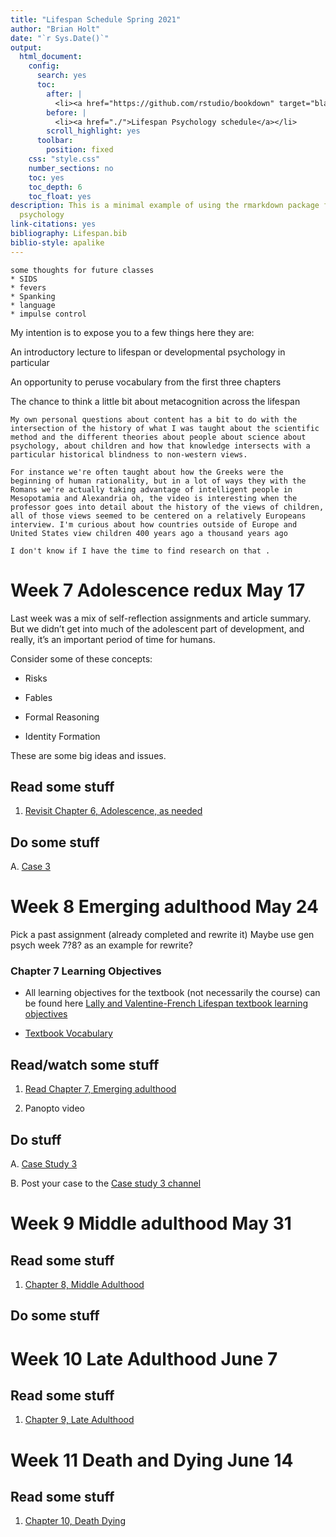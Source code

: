 ```yaml
---
title: "Lifespan Schedule Spring 2021"
author: "Brian Holt"
date: "`r Sys.Date()`"
output:
  html_document:
    config:
      search: yes
      toc:
        after: |
          <li><a href="https://github.com/rstudio/bookdown" target="blank">Published with bookdown</a></li>
        before: |
          <li><a href="./">Lifespan Psychology schedule</a></li>
        scroll_highlight: yes
      toolbar:
        position: fixed
    css: "style.css"
    number_sections: no
    toc: yes
    toc_depth: 6
    toc_float: yes
description: This is a minimal example of using the rmarkdown package for abnormal
  psychology
link-citations: yes
bibliography: Lifespan.bib
biblio-style: apalike
---
```



```block
some thoughts for future classes
* SIDS
* fevers
* Spanking
* language
* impulse control
```

My intention is to expose you to a few things here they are:

An introductory lecture to lifespan or developmental psychology in particular

An opportunity to peruse vocabulary from the first three chapters

The chance to think a little bit about metacognition across the lifespan 

```block
My own personal questions about content has a bit to do with the intersection of the history of what I was taught about the scientific method and the different theories about people about science about psychology, about children and how that knowledge intersects with a particular historical blindness to non-western views.

For instance we're often taught about how the Greeks were the beginning of human rationality, but in a lot of ways they with the Romans we're actually taking advantage of intelligent people in Mesopotamia and Alexandria oh, the video is interesting when the professor goes into detail about the history of the views of children, all of those views seemed to be centered on a relatively Europeans interview. I'm curious about how countries outside of Europe and United States view children 400 years ago a thousand years ago

I don't know if I have the time to find research on that .
```


# Week 7 Adolescence redux May 17 {#week7}

Last week was a mix of self-reflection assignments and article summary.  But we didn't get into much of the adolescent part of development, and really, it's an important period of time for humans.

Consider some of these concepts:  

- Risks

- Fables

- Formal Reasoning

- Identity Formation

These are some big ideas and issues. 

## Read some stuff

1. [Revisit Chapter 6, Adolescence, as needed](https://socialsci.libretexts.org/Bookshelves/Human_Development/Book%3A_Lifespan_Development_-_A_Psychological_Perspective_(Lally_and_Valentine-French)/06%3A_Adolescence){target='_blank'}

## Do some stuff

A. [Case 3](https://docs.google.com/document/d/1x8KwE-_ZGMRZcqE1U5L0r8KeXZdBrlHvogAM_mT1Aq4/edit){target='_blank'}


# Week 8 Emerging adulthood May 24 {#week8}

Pick a past assignment (already completed and rewrite it)  Maybe use gen psych week 7?8? as an example for rewrite?


### Chapter 7 Learning Objectives

 * All learning objectives for the textbook (not necessarily the course) can be found here [Lally and Valentine-French Lifespan textbook learning objectives](https://docs.google.com/document/d/1Gd39NAUlu-xPQp_JzwjIHGXgthGX5cUIbJ2gjkIOG-4/edit?usp=sharing){target='_blank'}

 * [Textbook Vocabulary](https://docs.google.com/document/d/19Uv56eqUwrmIkzcJWUVr1cJEKWFWxEQrSCMgfJ8NYAA/edit?usp=sharing){target='_blank'}

## Read/watch some stuff

1. [Read Chapter 7, Emerging adulthood](https://socialsci.libretexts.org/Bookshelves/Human_Development/Book%3A_Lifespan_Development_-_A_Psychological_Perspective_(Lally_and_Valentine-French)/07%3A_Emerging_and_Early_Adulthood){target='_blank'}

2. [Panopto video]{target='_blank'}



## Do stuff

  A. [Case Study 3](){target='_blank'}
  
  B. Post your case to the [Case study 3 channel](){target='_blank'}




# Week 9 Middle adulthood May 31 {#week9}

## Read some stuff

1. [Chapter 8, Middle Adulthood](https://socialsci.libretexts.org/Bookshelves/Human_Development/Book%3A_Lifespan_Development_-_A_Psychological_Perspective_(Lally_and_Valentine-French)/08%3A_Middle_Adulthood){target='_blank'}

## Do some stuff


# Week 10 Late Adulthood June 7 {#week10}

## Read some stuff

1. [Chapter 9, Late Adulthood](https://socialsci.libretexts.org/Bookshelves/Human_Development/Book%3A_Lifespan_Development_-_A_Psychological_Perspective_(Lally_and_Valentine-French)/09%3A_Late_Adulthood){target='_blank'}

# Week 11 Death and Dying June 14 {#week11}

## Read some stuff

1. [Chapter 10, Death Dying](https://socialsci.libretexts.org/Bookshelves/Human_Development/Book%3A_Lifespan_Development_-_A_Psychological_Perspective_(Lally_and_Valentine-French)/10%3A_Death_and_Dying){target='_blank'}
